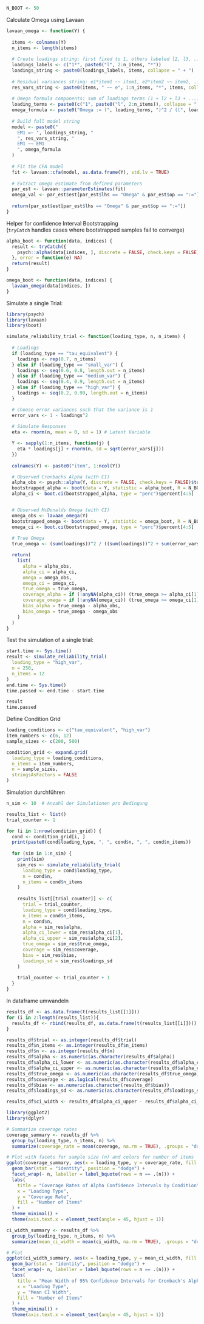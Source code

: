```r
N_BOOT <- 50
```


Calculate Omega using Lavaan

```r
lavaan_omega <- function(Y) {
  
  items <- colnames(Y)
  n_items <- length(items)
  
  # Create loadings string: first fixed to 1, others labeled l2, l3, ...
  loadings_labels <- c("1*", paste0("l", 2:n_items, "*"))
  loadings_string <- paste0(loadings_labels, items, collapse = " + ")
  
  # Residual variances string: e1*item1 ~~ item1, e2*item2 ~~ item2, ...
  res_vars_string <- paste0(items, " ~~ e", 1:n_items, "*", items, collapse = "\n")
  
  # Omega formula components: sum of loadings terms (1 + l2 + l3 + ...)
  loading_terms <- paste0(c("1", paste0("l", 2:n_items)), collapse = " + ")
  omega_formula <- paste0("Omega := (", loading_terms, ")^2 / ((", loading_terms, ")^2 + ", paste0("e", 1:n_items, collapse = " + "), ")")
  
  # Build full model string
  model <- paste0("
    EM1 =~ ", loadings_string, "
    ", res_vars_string, "
    EM1 ~~ EM1
    ", omega_formula
  )
  
  # Fit the CFA model
  fit <- lavaan::cfa(model, as.data.frame(Y), std.lv = TRUE)
  
  # Extract omega estimate from defined parameters
  par_est <- lavaan::parameterEstimates(fit)
  omega_val <- par_est$est[par_est$lhs == "Omega" & par_est$op == ":="]
  
  return(par_est$est[par_est$lhs == "Omega" & par_est$op == ":="])
}
```


Helper for confidence Interval Bootstrapping  
(`tryCatch` handles cases where bootstrapped samples fail to converge)

```r
alpha_boot <- function(data, indices) {
  result <- tryCatch({
    psych::alpha(data[indices, ], discrete = FALSE, check.keys = FALSE)$total$raw_alpha
  }, error = function(e) NA)
  return(result)
}

omega_boot <- function(data, indices) {
  lavaan_omega(data[indices, ])
}
```



Simulate a single Trial:

```r
library(psych)
library(lavaan)
library(boot)

simulate_reliability_trial <- function(loading_type, n, n_items) {
  
  # Loadings 
  if (loading_type == "tau_equivalent") {
    loadings <- rep(0.7, n_items)
  } else if (loading_type == "small_var") {
    loadings <- seq(0.6, 0.8, length.out = n_items)
  } else if (loading_type == "medium_var") {
    loadings <- seq(0.4, 0.9, length.out = n_items)
  } else if (loading_type == "high_var") {
    loadings <- seq(0.2, 0.99, length.out = n_items)
  }

  # choose error variances such that the variance is 1
  error_vars <- 1 - loadings^2
  
  # Simulate Responses
  eta <- rnorm(n, mean = 0, sd = 1) # Latent Variable

  Y <- sapply(1:n_items, function(j) {
    eta * loadings[j] + rnorm(n, sd = sqrt(error_vars[j]))
  })
  
  colnames(Y) <- paste0("item", 1:ncol(Y))

  # Observed Cronbachs Alpha (with CI)
  alpha_obs <- psych::alpha(Y, discrete = FALSE, check.keys = FALSE)$total$raw_alpha
  bootstrapped_alpha <- boot(data = Y, statistic = alpha_boot, R = N_BOOT)
  alpha_ci <- boot.ci(bootstrapped_alpha, type = "perc")$percent[4:5]


  # Observed McDonalds Omega (with CI)
  omega_obs <- lavaan_omega(Y)
  bootstrapped_omega <- boot(data = Y, statistic = omega_boot, R = N_BOOT)
  omega_ci <- boot.ci(bootstrapped_omega, type = "perc")$percent[4:5]
  
  # True Omega 
  true_omega <- (sum(loadings))^2 / ((sum(loadings))^2 + sum(error_vars))

  return(
    list(
      alpha = alpha_obs,
      alpha_ci = alpha_ci,
      omega = omega_obs,
      omega_ci = omega_ci,
      true_omega = true_omega,
      coverage_alpha = if (!anyNA(alpha_ci)) (true_omega >= alpha_ci[1] && true_omega <= alpha_ci[2]) else NA,
      coverage_omega = if (!anyNA(omega_ci)) (true_omega >= omega_ci[1] && true_omega <= omega_ci[2]) else NA,
      bias_alpha = true_omega - alpha_obs,
      bias_omega = true_omega - omega_obs
    )
  )
}

```


Test the simulation of a single trial:

```r
start.time <- Sys.time()
result <- simulate_reliability_trial(
  loading_type = "high_var",
  n = 250,
  n_items = 12
)
end.time <- Sys.time()
time.passed <- end.time - start.time

result
time.passed
```
Define Condition Grid

```r
loading_conditions <- c("tau_equivalent", "high_var")
item_numbers <- c(6, 12)
sample_sizes <- c(200, 500)

condition_grid <- expand.grid(
  loading_type = loading_conditions,
  n_items = item_numbers,
  n = sample_sizes,
  stringsAsFactors = FALSE
)
```

Simulation durchführen

```r
n_sim <- 10  # Anzahl der Simulationen pro Bedingung

results_list <- list()
trial_counter <- 1

for (i in 1:nrow(condition_grid)) {
  cond <- condition_grid[i, ]
  print(paste0(cond$loading_type, ", ", cond$n, ", ", cond$n_items))
  
  for (sim in 1:n_sim) {
    print(sim)
    sim_res <- simulate_reliability_trial(
      loading_type = cond$loading_type,
      n = cond$n,
      n_items = cond$n_items
    )
    
    results_list[[trial_counter]] <- c(
      trial = trial_counter,
      loading_type = cond$loading_type,
      n_items = cond$n_items,
      n = cond$n,
      alpha = sim_res$alpha,
      alpha_ci_lower = sim_res$alpha_ci[1],
      alpha_ci_upper = sim_res$alpha_ci[2],
      true_omega = sim_res$true_omega,
      coverage = sim_res$coverage,
      bias = sim_res$bias,
      loadings_sd = sim_res$loadings_sd
    )
    
    trial_counter <- trial_counter + 1
  }
}

```


In dataframe umwandeln

```r
results_df <- as.data.frame(t(results_list[[1]]))
for (i in 2:length(results_list)){
  results_df <- rbind(results_df, as.data.frame(t(results_list[[i]])))
}

results_df$trial <- as.integer(results_df$trial)
results_df$n_items <- as.integer(results_df$n_items)
results_df$n <- as.integer(results_df$n)
results_df$alpha <- as.numeric(as.character(results_df$alpha))
results_df$alpha_ci_lower <- as.numeric(as.character(results_df$alpha_ci_lower))
results_df$alpha_ci_upper <- as.numeric(as.character(results_df$alpha_ci_upper))
results_df$true_omega <- as.numeric(as.character(results_df$true_omega))
results_df$coverage <- as.logical(results_df$coverage)
results_df$bias <- as.numeric(as.character(results_df$bias))
results_df$loadings_sd <- as.numeric(as.character(results_df$loadings_sd))

results_df$ci_width <- results_df$alpha_ci_upper - results_df$alpha_ci_lower 
```

```r
library(ggplot2)
library(dplyr)

# Summarize coverage rates
coverage_summary <- results_df %>%
  group_by(loading_type, n_items, n) %>%
  summarize(coverage_rate = mean(coverage, na.rm = TRUE), .groups = "drop")

# Plot with facets for sample size (n) and colors for number of items
ggplot(coverage_summary, aes(x = loading_type, y = coverage_rate, fill = factor(n_items))) +
  geom_bar(stat = "identity", position = "dodge") +
  facet_wrap(~ n, labeller = label_bquote(rows = n == .(n))) +
  labs(
    title = "Coverage Rates of Alpha Confidence Intervals by Condition",
    x = "Loading Type",
    y = "Coverage Rate",
    fill = "Number of Items"
  ) +
  theme_minimal() +
  theme(axis.text.x = element_text(angle = 45, hjust = 1))
```
```r
ci_width_summary <- results_df %>%
  group_by(loading_type, n_items, n) %>%
  summarize(mean_ci_width = mean(ci_width, na.rm = TRUE), .groups = "drop")

# Plot
ggplot(ci_width_summary, aes(x = loading_type, y = mean_ci_width, fill = factor(n_items))) +
  geom_bar(stat = "identity", position = "dodge") +
  facet_wrap(~ n, labeller = label_bquote(rows = n == .(n))) +
  labs(
    title = "Mean Width of 95% Confidence Intervals for Cronbach's Alpha",
    x = "Loading Type",
    y = "Mean CI Width",
    fill = "Number of Items"
  ) +
  theme_minimal() +
  theme(axis.text.x = element_text(angle = 45, hjust = 1))
```



